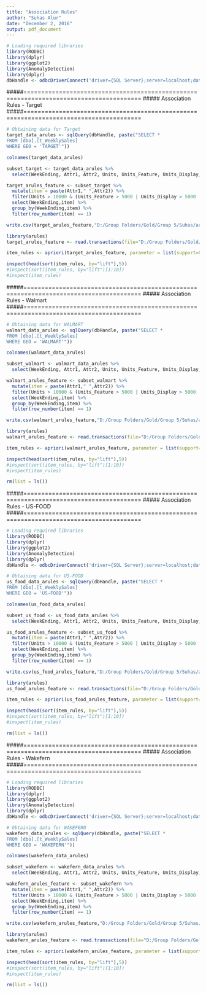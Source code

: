 ```yaml
---
title: "Association Rules"
author: "Suhas Alur"
date: "December 2, 2016"
output: pdf_document
---
```


```r
# Loading required libraries
library(RODBC)
library(dplyr)
library(ggplot2)
library(AnomalyDetection)
library(dplyr)
dbHandle <- odbcDriverConnect('driver={SQL Server};server=localhost;database=CSOM_MSBA_ULDATA;trusted_connection=true')

```



#####=======================================================================================
##### Association Rules - Target
#####=======================================================================================



```r

# Obtaining data for Target
target_data_arules <- sqlQuery(dbHandle, paste("SELECT *
FROM [dbo].[t_WeeklySales]
WHERE GEO = 'TARGET'"))


```

```r

colnames(target_data_arules)

```


```r

subset_target <- target_data_arules %>% 
  select(WeekEnding, Attr1, Attr2, Units, Units_Feature, Units_Display, Units_TPR, Units_FeatAndDisp) 


```


```r

target_arules_feature <- subset_target %>%
  mutate(item = paste(Attr1," ",Attr2)) %>%
  filter(Units > 10000 & (Units_Feature > 5000 | Units_Display > 5000 | Units_TPR > 5000 | Units_FeatAndDisp > 5000)) %>%
  select(WeekEnding,item) %>%
  group_by(WeekEnding,item) %>%
  filter(row_number(item) == 1)

write.csv(target_arules_feature,"D:/Group Folders/Gold/Group 5/Suhas/arules/target_arules_feature.csv",row.names = FALSE)


```


```r

library(arules)
target_arules_feature <- read.transactions(file="D:/Group Folders/Gold/Group 5/Suhas/arules/target_arules_feature.csv",format="single", sep=",", cols=c("WeekEnding","item"))


```


```r

item_rules <- apriori(target_arules_feature, parameter = list(support=0.9, confidence = 0.75, minlen=2))

```


```r
inspect(head(sort(item_rules, by="lift"),5))
#inspect(sort(item_rules, by="lift")[1:10])
#inspect(item_rules)

```



#####=======================================================================================
##### Association Rules - Walmart
#####=======================================================================================



```r

# Obtaining data for WALMART
walmart_data_arules <- sqlQuery(dbHandle, paste("SELECT *
FROM [dbo].[t_WeeklySales]
WHERE GEO = 'WALMART'"))


```

```r

colnames(walmart_data_arules)

```


```r

subset_walmart <- walmart_data_arules %>% 
  select(WeekEnding, Attr1, Attr2, Units, Units_Feature, Units_Display, Units_TPR, Units_FeatAndDisp) 


```


```r

walmart_arules_feature <- subset_walmart %>%
  mutate(item = paste(Attr1," ",Attr2)) %>%
  filter(Units > 10000 & (Units_Feature > 5000 | Units_Display > 5000 | Units_TPR > 5000 | Units_FeatAndDisp > 5000)) %>%
  select(WeekEnding,item) %>%
  group_by(WeekEnding,item) %>%
  filter(row_number(item) == 1)

write.csv(walmart_arules_feature,"D:/Group Folders/Gold/Group 5/Suhas/arules/walmart_arules_feature.csv",row.names = FALSE)


```


```r

library(arules)
walmart_arules_feature <- read.transactions(file="D:/Group Folders/Gold/Group 5/Suhas/arules/walmart_arules_feature.csv",format="single", sep=",", cols=c("WeekEnding","item"))


```


```r

item_rules <- apriori(walmart_arules_feature, parameter = list(support=0.9, confidence = 0.75, minlen=2))

```


```r
inspect(head(sort(item_rules, by="lift"),5))
#inspect(sort(item_rules, by="lift")[1:10])
#inspect(item_rules)

```


```r

rm(list = ls())

```


#####=======================================================================================
##### Association Rules - US-FOOD
#####=======================================================================================



```r
# Loading required libraries
library(RODBC)
library(dplyr)
library(ggplot2)
library(AnomalyDetection)
library(dplyr)
dbHandle <- odbcDriverConnect('driver={SQL Server};server=localhost;database=CSOM_MSBA_ULDATA;trusted_connection=true')

```


```r

# Obtaining data for US-FOOD
us_food_data_arules <- sqlQuery(dbHandle, paste("SELECT *
FROM [dbo].[t_WeeklySales]
WHERE GEO = 'US-FOOD'"))


```

```r

colnames(us_food_data_arules)

```


```r

subset_us_food <- us_food_data_arules %>% 
  select(WeekEnding, Attr1, Attr2, Units, Units_Feature, Units_Display, Units_TPR, Units_FeatAndDisp) 


```


```r

us_food_arules_feature <- subset_us_food %>%
  mutate(item = paste(Attr1," ",Attr2)) %>%
  filter(Units > 10000 & (Units_Feature > 5000 | Units_Display > 5000 | Units_TPR > 5000 | Units_FeatAndDisp > 5000)) %>%
  select(WeekEnding,item) %>%
  group_by(WeekEnding,item) %>%
  filter(row_number(item) == 1)

write.csv(us_food_arules_feature,"D:/Group Folders/Gold/Group 5/Suhas/arules/us_food_arules_feature.csv",row.names = FALSE)


```


```r

library(arules)
us_food_arules_feature <- read.transactions(file="D:/Group Folders/Gold/Group 5/Suhas/arules/us_food_arules_feature.csv",format="single", sep=",", cols=c("WeekEnding","item"))


```


```r

item_rules <- apriori(us_food_arules_feature, parameter = list(support=0.9, confidence = 0.75, minlen=2))

```


```r
inspect(head(sort(item_rules, by="lift"),5))
#inspect(sort(item_rules, by="lift")[1:10])
#inspect(item_rules)

```


```r

rm(list = ls())

```



#####=======================================================================================
##### Association Rules - Wakefern
#####=======================================================================================



```r
# Loading required libraries
library(RODBC)
library(dplyr)
library(ggplot2)
library(AnomalyDetection)
library(dplyr)
dbHandle <- odbcDriverConnect('driver={SQL Server};server=localhost;database=CSOM_MSBA_ULDATA;trusted_connection=true')

```


```r

# Obtaining data for WAKEFERN
wakefern_data_arules <- sqlQuery(dbHandle, paste("SELECT *
FROM [dbo].[t_WeeklySales]
WHERE GEO = 'WAKEFERN'"))


```

```r

colnames(wakefern_data_arules)

```


```r

subset_wakefern <- wakefern_data_arules %>% 
  select(WeekEnding, Attr1, Attr2, Units, Units_Feature, Units_Display, Units_TPR, Units_FeatAndDisp) 


```


```r

wakefern_arules_feature <- subset_wakefern %>%
  mutate(item = paste(Attr1," ",Attr2)) %>%
  filter(Units > 10000 & (Units_Feature > 5000 | Units_Display > 5000 | Units_TPR > 5000 | Units_FeatAndDisp > 5000)) %>%
  select(WeekEnding,item) %>%
  group_by(WeekEnding,item) %>%
  filter(row_number(item) == 1)

write.csv(wakefern_arules_feature,"D:/Group Folders/Gold/Group 5/Suhas/arules/wakefern_arules_feature.csv",row.names = FALSE)


```


```r

library(arules)
wakefern_arules_feature <- read.transactions(file="D:/Group Folders/Gold/Group 5/Suhas/arules/wakefern_arules_feature.csv",format="single", sep=",", cols=c("WeekEnding","item"))


```


```r

item_rules <- apriori(wakefern_arules_feature, parameter = list(support=0.9, confidence = 0.75, minlen=2))

```


```r
inspect(head(sort(item_rules, by="lift"),5))
#inspect(sort(item_rules, by="lift")[1:10])
#inspect(item_rules)

```


```r

rm(list = ls())

```


